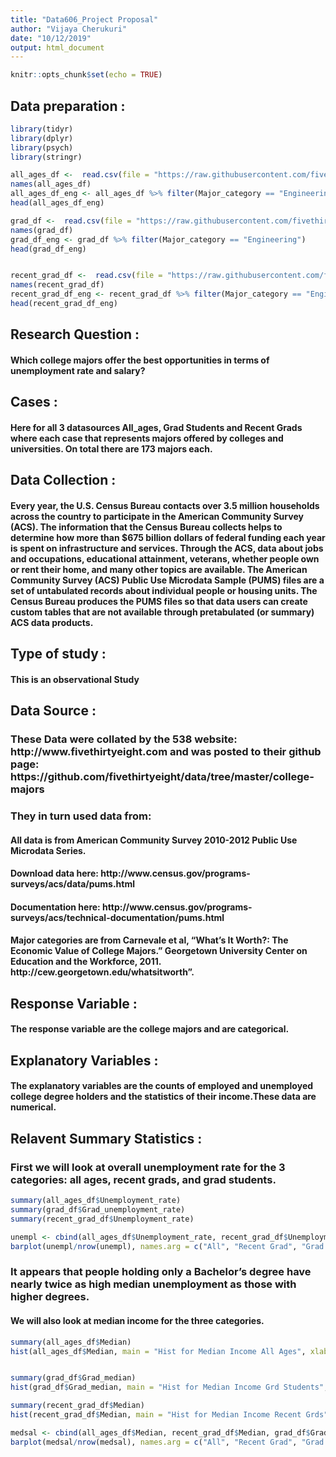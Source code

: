 ```yaml
---
title: "Data606_Project Proposal"
author: "Vijaya Cherukuri"
date: "10/12/2019"
output: html_document
---
```


```r
knitr::opts_chunk$set(echo = TRUE)
```

## Data preparation :

```r
library(tidyr)
library(dplyr)
library(psych)
library(stringr)
```



```r

all_ages_df <-  read.csv(file = "https://raw.githubusercontent.com/fivethirtyeight/data/master/college-majors/all-ages.csv", header= TRUE)
names(all_ages_df)
all_ages_df_eng <- all_ages_df %>% filter(Major_category == "Engineering")
head(all_ages_df_eng)

grad_df <-  read.csv(file = "https://raw.githubusercontent.com/fivethirtyeight/data/master/college-majors/grad-students.csv", header= TRUE)
names(grad_df)
grad_df_eng <- grad_df %>% filter(Major_category == "Engineering")
head(grad_df_eng)


recent_grad_df <-  read.csv(file = "https://raw.githubusercontent.com/fivethirtyeight/data/master/college-majors/recent-grads.csv", header= TRUE)
names(recent_grad_df)
recent_grad_df_eng <- recent_grad_df %>% filter(Major_category == "Engineering")
head(recent_grad_df_eng)
```

## Research Question :
#### Which college majors offer the best opportunities in terms of unemployment rate and salary?

## Cases :
#### Here for all 3 datasources All_ages, Grad Students and Recent Grads where each case that represents majors offered by colleges and universities. On total there are 173 majors each.

## Data Collection :

#### Every year, the U.S. Census Bureau contacts over 3.5 million households across the country to participate in the American Community Survey (ACS). The information that the Census Bureau collects helps to determine how more than $675 billion dollars of federal funding each year is spent on infrastructure and services. Through the ACS, data about jobs and occupations, educational attainment, veterans, whether people own or rent their home, and many other topics are available. The American Community Survey (ACS) Public Use Microdata Sample (PUMS) files are a set of untabulated records about individual people or housing units. The Census Bureau produces the PUMS files so that data users can create custom tables that are not available through pretabulated (or summary) ACS data products.

## Type of study :

#### This is an observational Study

## Data Source :

### These Data were collated by the 538 website: http://www.fivethirtyeight.com and was posted to their github page: https://github.com/fivethirtyeight/data/tree/master/college-majors

### They in turn used data from:

#### All data is from American Community Survey 2010-2012 Public Use Microdata Series.

#### Download data here: http://www.census.gov/programs-surveys/acs/data/pums.html

#### Documentation here: http://www.census.gov/programs-surveys/acs/technical-documentation/pums.html

#### Major categories are from Carnevale et al, “What’s It Worth?: The Economic Value of College Majors.” Georgetown University Center on Education and the Workforce, 2011. http://cew.georgetown.edu/whatsitworth".

## Response Variable :

#### The response variable are the college majors and are categorical.

## Explanatory Variables :

#### The explanatory variables are the counts of employed and unemployed college degree holders and the statistics of their income.These data are numerical.

## Relavent Summary Statistics :

### First we will look at overall unemployment rate for the 3 categories: all ages, recent grads, and grad students.

```r
summary(all_ages_df$Unemployment_rate)
summary(grad_df$Grad_unemployment_rate)
summary(recent_grad_df$Unemployment_rate)
```

```r
unempl <- cbind(all_ages_df$Unemployment_rate, recent_grad_df$Unemployment_rate, grad_df$Grad_unemployment_rate)
barplot(unempl/nrow(unempl), names.arg = c("All", "Recent Grad", "Grad Student"), xlab = "Unemployment Rate", col = rainbow(nrow(unempl)))
```

### It appears that people holding only a Bachelor’s degree have nearly twice as high median unemployment as those with higher degrees.
#### We will also look at median income for the three categories.

```r
summary(all_ages_df$Median)
hist(all_ages_df$Median, main = "Hist for Median Income All Ages", xlab = "Median Income by Major All Ages", col = "dark violet")


summary(grad_df$Grad_median)
hist(grad_df$Grad_median, main = "Hist for Median Income Grd Students", xlab = "Median Income by Major Grad Student", col = "yellow")

summary(recent_grad_df$Median)
hist(recent_grad_df$Median, main = "Hist for Median Income Recent Grds", xlab = "Median Income by Major Recent Grads", col = "orange")

```


```r
medsal <- cbind(all_ages_df$Median, recent_grad_df$Median, grad_df$Grad_median)
barplot(medsal/nrow(medsal), names.arg = c("All", "Recent Grad", "Grad Student"), xlab = "Median Salary")

```
